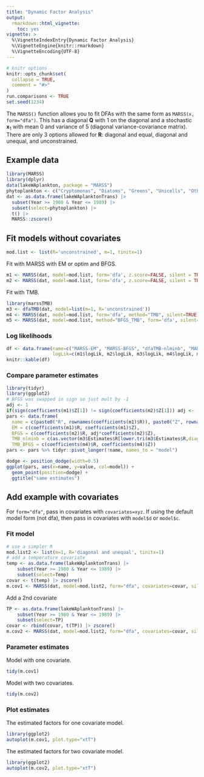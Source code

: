 ```yaml
---
title: "Dynamic Factor Analysis"
output: 
  rmarkdown::html_vignette:
    toc: yes
vignette: >
  %\VignetteIndexEntry{Dynamic Factor Analysis}
  %\VignetteEngine{knitr::rmarkdown}
  %\VignetteEncoding{UTF-8}
---
```


\newcommand{\QQ}{\mathbf{Q}}
\newcommand{\RR}{\mathbf{R}}
\newcommand{\xx}{\mathbf{x}}

```r
# knitr options
knitr::opts_chunk$set(
  collapse = TRUE,
  comment = "#>"
)
run.comparisons <- TRUE
set.seed(1234)
```

The `MARSS()` function allows you to fit DFAs with the same form as `MARSS(x, form="dfa")`. This has a diagonal $\QQ$ with 1 on the diagonal and a stochastic $\xx_1$ with mean 0 and variance of 5 (diagonal variance-covariance matrix). There are only 3 options allowed for $\RR$:
diagonal and equal, diagonal and unequal, and unconstrained.

## Example data

```r
library(MARSS)
library(dplyr)
data(lakeWAplankton, package = "MARSS")
phytoplankton <- c("Cryptomonas", "Diatoms", "Greens", "Unicells", "Other.algae")
dat <- as.data.frame(lakeWAplanktonTrans) |>
  subset(Year >= 1980 & Year <= 1989) |>
  subset(select=phytoplankton) |>
  t() |>
  MARSS::zscore()
```

## Fit models without covariates

```r
mod.list <- list(R='unconstrained', m=1, tinitx=1)
```

Fit with MARSS with EM or optim and BFGS.
```r
m1 <- MARSS(dat, model=mod.list, form='dfa', z.score=FALSE, silent = TRUE)
m2 <- MARSS(dat, model=mod.list, form='dfa', z.score=FALSE, silent = TRUE, method="BFGS")
```

Fit with TMB.
```r
library(marssTMB)
m3 <- dfaTMB(dat, model=list(m=1, R='unconstrained'))
m4 <- MARSS(dat, model=mod.list, form='dfa', method="TMB", silent=TRUE)
m5 <- MARSS(dat, model=mod.list, method="BFGS_TMB", form='dfa', silent=TRUE)
```

### Log likelihoods

```r
df <- data.frame(name=c("MARSS-EM", "MARSS-BFGS", "dfaTMB-nlminb", "MARSS_tmb-nlminb", "MARSS_tmb-optim-BFGS"),
                 logLik=c(m1$logLik, m2$logLik, m3$logLik, m4$logLik, m5$logLik))
knitr::kable(df)
```

### Compare parameter estimates

```r
library(tidyr)
library(ggplot2)
# BFGS was swapped in sign so just mult by -1
adj <- 1
if(sign(coefficients(m1)$Z[1]) != sign(coefficients(m2)$Z[1])) adj <- -1
pars <- data.frame(
  name = c(paste0("R", rownames(coefficients(m1)$R)), paste0("Z", rownames(coefficients(m1)$Z))),
  EM = c(coefficients(m1)$R, coefficients(m1)$Z),
  BFGS = c(coefficients(m2)$R, adj*coefficients(m2)$Z),
  TMB_nlminb = c(as.vector(m3$Estimates$R[lower.tri(m3$Estimates$R,diag=TRUE)]), as.vector(m3$Estimates$Z)),
  TMB_BFGS = c(coefficients(m4)$R, coefficients(m4)$Z))
pars <- pars %>% tidyr::pivot_longer(!name, names_to = "model")

dodge <- position_dodge(width=0.5)
ggplot(pars, aes(x=name, y=value, col=model)) +
  geom_point(position=dodge) +
  ggtitle("same estimates")
```

## Add example with covariates

For `form="dfa"`, pass in covariates with `covariates=xyz`. If using the default model form (not dfa), then pass in covariates with `model$d` or `model$c`.

### Fit model

```r
# use a simpler R
mod.list2 <- list(m=1, R='diagonal and unequal', tinitx=1)
# add a temperature covariate
temp <- as.data.frame(lakeWAplanktonTrans) |>
    subset(Year >= 1980 & Year <= 1989) |>
    subset(select=Temp)
covar <- t(temp) |> zscore()
m.cov1 <- MARSS(dat, model=mod.list2, form="dfa", covariates=covar, silent = TRUE, z.score = FALSE, method="TMB")
```

Add a 2nd covariate

```r
TP <- as.data.frame(lakeWAplanktonTrans) |>
    subset(Year >= 1980 & Year <= 1989) |>
    subset(select=TP)
covar <- rbind(covar, t(TP)) |> zscore()
m.cov2 <- MARSS(dat, model=mod.list2, form="dfa", covariates=covar, silent = TRUE, z.score=FALSE, method="TMB")
```

### Parameter estimates

Model with one covariate.
```r
tidy(m.cov1)
```

Model with two covariates.
```r
tidy(m.cov2)
```


### Plot estimates

The estimated factors for one covariate model.
```r
library(ggplot2)
autoplot(m.cov1, plot.type="xtT")
```

The estimated factors for two covariate model.
```r
library(ggplot2)
autoplot(m.cov2, plot.type="xtT")
```


